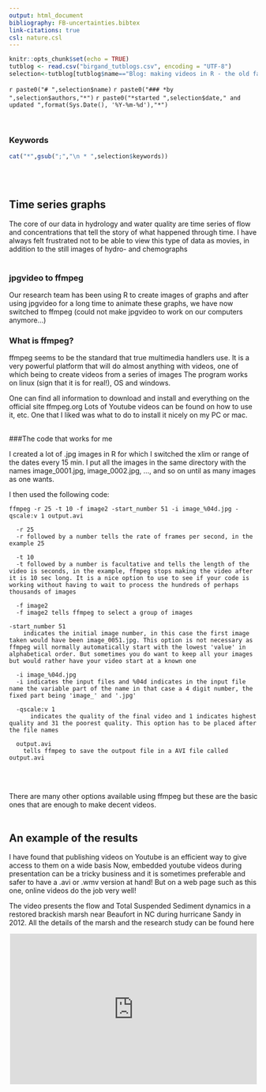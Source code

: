 ```yaml
---
output: html_document
bibliography: FB-uncertainties.bibtex
link-citations: true
csl: nature.csl
---
```


```r
knitr::opts_chunk$set(echo = TRUE)
tutblog <- read.csv("birgand_tutblogs.csv", encoding = "UTF-8")
selection<-tutblog[tutblog$name=="Blog: making videos in R - the old fashion way",]
```
`r paste0("# ",selection$name)`
`r paste0("### *by ",selection$authors,"*")`
`r paste0("*started ",selection$date," and updated ",format(Sys.Date(), '%Y-%m-%d'),"*")`

<br/>

### Keywords
```r
cat("*",gsub(";","\n * ",selection$keywords))
```
<br/><br/>

## Time series graphs

The core of our data in hydrology and water quality are time series of flow and concentrations that tell the story of what happened through time. I have always felt frustrated not to be able to view this type of data as movies, in addition to the still images of hydro- and chemographs
<br/><br/>

### jpgvideo to ffmpeg

Our research team has been using R to create images of graphs and after using jpgvideo for a long time to animate these graphs, we have now switched to ffmpeg (could not make jpgvideo to work on our computers anymore...)
<br/>

### What is ffmpeg?

ffmpeg seems to be the standard that true multimedia handlers use. It is a very powerful platform that will do almost anything with videos, one of which being to create videos from a series of images
The program works on linux (sign that it is for real!), OS and windows.

One can find all information to download and install and everything on the official site ffmpeg.org
Lots of Youtube videos can be found on how to use it, etc. One that I liked was what to do to install it nicely on my PC or mac.
<br/><br/>

###The code that works for me

I created a lot of .jpg images in R for which I switched the xlim or range of the dates every 15 min.
I put all the images in the same directory with the names image_0001.jpg, image_0002.jpg, ..., and so on until as many images as one wants.

I then used the following code:
<br/>

```
ffmpeg -r 25 -t 10 -f image2 -start_number 51 -i image_%04d.jpg -qscale:v 1 output.avi

  -r 25
  -r followed by a number tells the rate of frames per second, in the example 25

  -t 10
  -t followed by a number is facultative and tells the length of the video is seconds, in the example, ffmpeg stops making the video after it is 10 sec long. It is a nice option to use to see if your code is working without having to wait to process the hundreds of perhaps thousands of images

  -f image2
  -f image2 tells ffmpeg to select a group of images

-start_number 51
    indicates the initial image number, in this case the first image taken would have been image_0051.jpg. This option is not necessary as ffmpeg will normally automatically start with the lowest 'value' in alphabetical order. But sometimes you do want to keep all your images but would rather have your video start at a known one

  -i image_%04d.jpg
  -i indicates the input files and %04d indicates in the input file name the variable part of the name in that case a 4 digit number, the fixed part being 'image_' and '.jpg'
  
  -qscale:v 1
      indicates the quality of the final video and 1 indicates highest quality and 31 the poorest quality. This option has to be placed after the file names

  output.avi
    tells ffmpeg to save the outpout file in a AVI file called output.avi
```
<br/><br/>

There are many other options available using ffmpeg but these are the basic ones that are enough to make decent videos.
<br/><br/>

## An example of the results

I have found that publishing videos on Youtube is an efficient way to give access to them on a wide basis
Now, embedded youtube videos during presentation can be a tricky business and it is sometimes preferable and safer to have a .avi or .wmv version at hand! But on a web page such as this one, online videos do the job very well!

The video presents the flow and Total Suspended Sediment dynamics in a restored brackish marsh near Beaufort in NC during hurricane Sandy in 2012. All the details of the marsh and the research study can be found here

<center><iframe width="500" height="305" src="https://www.youtube.com/embed/lsWHdz6mF3A" frameborder="0" allowfullscreen></iframe></center>
